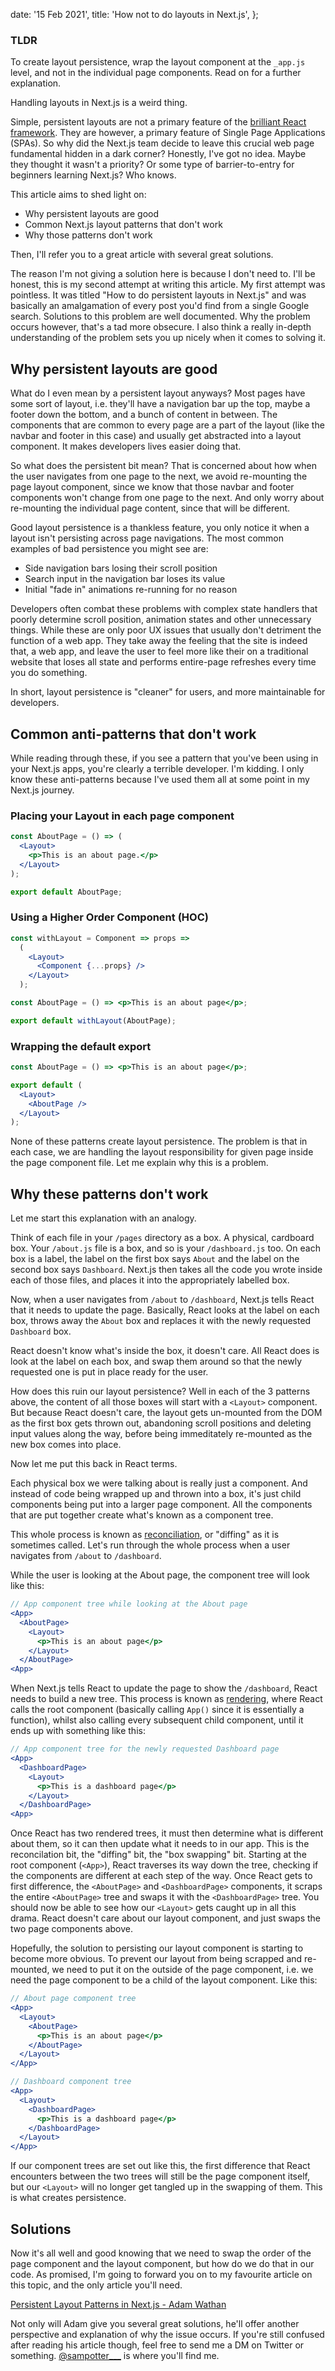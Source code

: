   date: '15 Feb 2021',
  title: 'How not to do layouts in Next.js',
};

### TLDR

To create layout persistence, wrap the layout component at the `_app.js` level, and not in the individual page components. Read on for a further explanation.

<div className="border-b"></div>

Handling layouts in Next.js is a weird thing.

Simple, persistent layouts are not a primary feature of the [brilliant React framework](https://nextjs.org/).
They are however, a primary feature of Single Page Applications (SPAs).
So why did the Next.js team decide to leave this crucial web page fundamental hidden in a dark corner?
Honestly, I've got no idea. Maybe they thought it wasn't a priority? Or some type of barrier-to-entry for beginners learning Next.js? Who knows.

This article aims to shed light on:

- Why persistent layouts are good
- Common Next.js layout patterns that don't work
- Why those patterns don't work

Then, I'll refer you to a great article with several great solutions.

The reason I'm not giving a solution here is because I don't need to. I'll be honest, this is my second attempt at writing this article.
My first attempt was pointless. It was titled "How to do persistent layouts in Next.js" and was basically an amalgamation of every post you'd find from a single Google search.
Solutions to this problem are well documented. Why the problem occurs however, that's a tad more obsecure.
I also think a really in-depth understanding of the problem sets you up nicely when it comes
to solving it.

## Why persistent layouts are good

What do I even mean by a persistent layout anyways? Most pages have some sort of layout, i.e. they'll have
a navigation bar up the top, maybe a footer down the bottom, and a bunch of content in between.
The components that are common to every page are a part of the layout (like the navbar and footer in this case) and usually get abstracted into
a layout component. It makes developers lives easier doing that.

So what does the persistent bit mean? That is concerned about how when the user navigates from one page to the next,
we avoid re-mounting the page layout component, since we know that those navbar and footer components
won't change from one page to the next. And only worry about re-mounting the individual page content, since that will be different.

Good layout persistence is a thankless feature, you only notice it when a layout isn't persisting across page navigations.
The most common examples of bad persistence you might see are:

- Side navigation bars losing their scroll position
- Search input in the navigation bar loses its value
- Initial "fade in" animations re-running for no reason

Developers often combat these problems with complex state handlers that poorly determine scroll position, animation states
and other unnecessary things. While these are only poor UX issues that usually don't detriment the function of a web app.
They take away the feeling that the site is indeed that, a web app, and leave the user to feel more like their on a traditional website
that loses all state and performs entire-page refreshes every time you do something.

In short, layout persistence is "cleaner" for users, and more maintainable for developers.

## Common anti-patterns that don't work

While reading through these, if you see a pattern that you've been using in your Next.js apps, you're clearly a terrible developer.
I'm kidding. I only know these anti-patterns because I've used them all at some point in my Next.js journey.

### Placing your Layout in each page component

```jsx
const AboutPage = () => (
  <Layout>
    <p>This is an about page.</p>
  </Layout>
);

export default AboutPage;
```

### Using a Higher Order Component (HOC)

```jsx
const withLayout = Component => props =>
  (
    <Layout>
      <Component {...props} />
    </Layout>
  );

const AboutPage = () => <p>This is an about page</p>;

export default withLayout(AboutPage);
```

### Wrapping the default export

```jsx
const AboutPage = () => <p>This is an about page</p>;

export default (
  <Layout>
    <AboutPage />
  </Layout>
);
```

None of these patterns create layout persistence.
The problem is that in each case, we are handling the layout responsibility for given page
inside the page component file. Let me explain why this is a problem.

## Why these patterns don't work

Let me start this explanation with an analogy.

Think of each file in your `/pages` directory as a box. A physical, cardboard box.
Your `/about.js` file is a box, and so is your `/dashboard.js` too.
On each box is a label, the label on the first box says `About` and the label on
the second box says `Dashboard`. Next.js then takes all the code you wrote inside each
of those files, and places it into the appropriately labelled box.

Now, when a user navigates from `/about` to `/dashboard`, Next.js tells React that
it needs to update the page. Basically, React looks at the label on each box,
throws away the `About` box and replaces it with the newly requested `Dashboard` box.

React doesn't know what's inside the box, it doesn't care. All React does is look at
the label on each box, and swap them around so that the newly requested one is put in
place ready for the user.

How does this ruin our layout persistence? Well in each of the 3 patterns above, the content
of all those boxes will start with a `<Layout>` component. But because React doesn't care,
the layout gets un-mounted from the DOM as the first box gets thrown out, abandoning scroll positions
and deleting input values along the way, before being immeditately
re-mounted as the new box comes into place.

Now let me put this back in React terms.

Each physical box we were talking about is really just a component. And instead of code being wrapped up and thrown into
a box, it's just child components being put into a larger page component.
All the components that are put together create what's known as a component tree.

This whole process is known as [reconciliation](https://reactjs.org/docs/reconciliation.html), or "diffing" as it is sometimes called.
Let's run through the whole process when a user navigates from `/about` to `/dashboard`.

While the user is looking at the About page, the component tree will look like this:

```jsx
// App component tree while looking at the About page
<App>
  <AboutPage>
    <Layout>
      <p>This is an about page</p>
    </Layout>
  </AboutPage>
<App>
```

When Next.js tells React to update the page to show the `/dashboard`, React needs to build a new tree.
This process is known as [rendering](https://reactjs.org/docs/rendering-elements.html), where React calls the root component (basically calling `App()` since it is essentially a function),
whilst also calling every subsequent child component, until it ends up with something like this:

```jsx
// App component tree for the newly requested Dashboard page
<App>
  <DashboardPage>
    <Layout>
      <p>This is a dashboard page</p>
    </Layout>
  </DashboardPage>
<App>
```

Once React has two rendered trees, it must then determine what is different about them,
so it can then update what it needs to in our app. This is the reconcilation bit, the "diffing" bit,
the "box swapping" bit. Starting at the root component (`<App>`), React traverses its way down
the tree, checking if the components are different at each step of the way.
Once React gets to first difference, the `<AboutPage>` and `<DashboardPage>` components,
it scraps the entire `<AboutPage>` tree and swaps it with the `<DashboardPage>` tree.
You should now be able to see how our `<Layout>` gets caught up in all this drama. React doesn't
care about our layout component, and just swaps the two page components above.

Hopefully, the solution to persisting our layout component is starting to become more obvious.
To prevent our layout from being scrapped and re-mounted, we need to put it on the outside of
the page component, i.e. we need the page component to be a child of the layout component. Like this:

```jsx
// About page component tree
<App>
  <Layout>
    <AboutPage>
      <p>This is an about page</p>
    </AboutPage>
  </Layout>
</App>

// Dashboard component tree
<App>
  <Layout>
    <DashboardPage>
      <p>This is a dashboard page</p>
    </DashboardPage>
  </Layout>
</App>
```

If our component trees are set out like this, the first difference that React encounters between
the two trees will still be the page component itself, but our `<Layout>` will no longer get
tangled up in the swapping of them. This is what creates persistence.

## Solutions

Now it's all well and good knowing that we need to swap the order of the page component and the
layout component, but how do we do that in our code. As promised, I'm going to forward you on
to my favourite article on this topic, and the only article you'll need.

[Persistent Layout Patterns in Next.js - Adam Wathan](https://adamwathan.me/2019/10/17/persistent-layout-patterns-in-nextjs/)

Not only will Adam give you several great solutions, he'll offer another perspective and explanation
of why the issue occurs. If you're still confused after reading his article though, feel free to send me a DM on Twitter
or something. [@sampotter\_\_\_](https://twitter.com/sampotter___) is where you'll find me.
